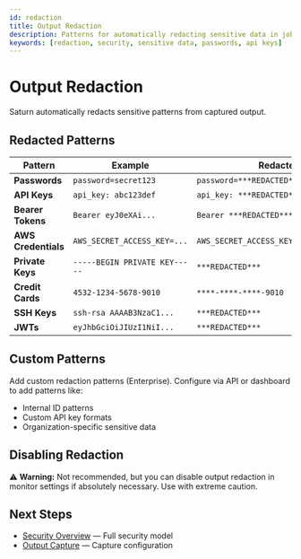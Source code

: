 ```yaml
---
id: redaction
title: Output Redaction
description: Patterns for automatically redacting sensitive data in job output
keywords: [redaction, security, sensitive data, passwords, api keys]
---
```


# Output Redaction

Saturn automatically redacts sensitive patterns from captured output.

## Redacted Patterns

| Pattern | Example | Redacted |
|---------|---------|----------|
| **Passwords** | `password=secret123` | `password=***REDACTED***` |
| **API Keys** | `api_key: abc123def` | `api_key: ***REDACTED***` |
| **Bearer Tokens** | `Bearer eyJ0eXAi...` | `Bearer ***REDACTED***` |
| **AWS Credentials** | `AWS_SECRET_ACCESS_KEY=...` | `AWS_SECRET_ACCESS_KEY=***REDACTED***` |
| **Private Keys** | `-----BEGIN PRIVATE KEY-----` | `***REDACTED***` |
| **Credit Cards** | `4532-1234-5678-9010` | `****-****-****-9010` |
| **SSH Keys** | `ssh-rsa AAAAB3NzaC1...` | `***REDACTED***` |
| **JWTs** | `eyJhbGciOiJIUzI1NiI...` | `***REDACTED***` |

## Custom Patterns

Add custom redaction patterns (Enterprise). Configure via API or dashboard to add patterns like:
- Internal ID patterns
- Custom API key formats
- Organization-specific sensitive data

## Disabling Redaction

⚠️ **Warning:** Not recommended, but you can disable output redaction in monitor settings if absolutely necessary. Use with extreme caution.

## Next Steps

- [Security Overview](./overview) — Full security model
- [Output Capture](../output-capture/overview) — Capture configuration
